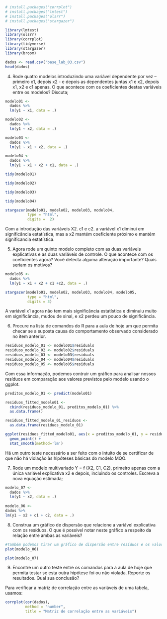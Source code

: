 ```{r message=FALSE, warning=FALSE, include=FALSE}
# install.packages("corrplot")
# install.packages("lmtest")
# install.packages("olsrr")
# install.packages("stargazer")

library(lmtest)
library(olsrr)
library(corrplot)
library(tidyverse)
library(stargazer)
library(broom)
```

```{r echo=FALSE, message=FALSE, warning=FALSE, paged.print=TRUE}
dados <- read.csv("base_lab_03.csv")
head(dados)
```

4)	Rode quatro modelos introduzindo uma variável dependente por vez – primeiro x1, depois x2 - e depois as dependentes juntas x1 e x2, depois x1, x2 e c1 apenas. O que acontece com os coeficientes destas variáveis entre os modelos? Discuta;

```{r message=FALSE, warning=FALSE, include=FALSE, paged.print=TRUE}
modelo01 <- 
  dados %>% 
  lm(y1 ~ x1, data = .)

modelo02 <- 
  dados %>% 
  lm(y1 ~ x2, data = .)

modelo03 <- 
  dados %>% 
  lm(y1 ~ x1 + x2, data = .)

modelo04 <- 
  dados %>% 
  lm(y1 ~ x1 + x2 + c1, data = .)
```

```{r echo=FALSE, message=FALSE, warning=FALSE, paged.print=TRUE}
tidy(modelo01)
```

```{r echo=FALSE, message=FALSE, warning=FALSE, paged.print=TRUE}
tidy(modelo02)
```

```{r echo=FALSE, message=FALSE, warning=FALSE, paged.print=TRUE}
tidy(modelo03)
```

```{r echo=FALSE, message=FALSE, warning=FALSE, paged.print=TRUE}
tidy(modelo04)
```


```{r, results='asis'}
stargazer(modelo01, modelo02, modelo03, modelo04, 
          type = "html",
          digits =  2)
```

Com a introdução das variáveis X2. c1 e c2. a variável x1 diminui em significância estatística, mas a x2 mantém coeficiente próximo e mantém significancia estatística.





5)	Agora rode um quinto modelo completo com as duas variáveis explicativas e as duas variáveis de controle. O que acontece com os coeficientes agora? Você detecta alguma alteração importante? Quais seriam os motivos?

```{r message=FALSE, warning=FALSE, include=FALSE, paged.print=TRUE}
modelo05 <- 
  dados %>% 
  lm(y1 ~ x1 + x2 + c1 +c2, data = .)
```

```{r, results='asis'}
stargazer(modelo01, modelo02, modelo03, modelo04, modelo05,
          type = "html",
          digits = 3)
```

A variável x1 agora não tem mais significância estatística e diminuiu muito em significância, mudou de sinal, e x2 perdeu um pouco de significância.






6)	Procure na lista de comandos do R para a aula de hoje um que permita checar se a suposta causa do comportamento observado considerado no item anterior.

```{r include=FALSE}
residuos_modelo_01 <- modelo01$residuals
residuos_modelo_02 <- modelo02$residuals
residuos_modelo_03 <- modelo03$residuals
residuos_modelo_04 <- modelo04$residuals
residuos_modelo_05 <- modelo05$residuals
```

Com essa informação, podemos contruir um gráfico para analisar nossos resíduos em comparação aos valores previstos pelo modelo usando o ggplot.

```{r message=FALSE, warning=FALSE, include=FALSE}
preditos_modelo_01 <- predict(modelo01)
```

```{r message=FALSE, warning=FALSE, include=FALSE}
residuos_fitted_modelo01 <- 
  cbind(residuos_modelo_01, preditos_modelo_01) %>%
  as.data.frame()

residuos_fitted_modelo_01_residuos <- 
  as.data.frame(residuos_modelo_01)
```

```{r echo=TRUE, message=FALSE, warning=FALSE, paged.print=TRUE}
ggplot(residuos_fitted_modelo01, aes(x = preditos_modelo_01, y = residuos_modelo_01)) +
  geom_point() + 
  stat_smooth(method='lm')
```


Há um outro teste necessário a ser feito com o intuito de se certificar de que não há violação às hipóteses básicas do modelo MQO. 

7)	Rode um modelo multivariado Y = f (X2, C1, C2), primeiro apenas com a única variável explicativa x2 e depois, incluindo os controles. Escreva a nova equação estimada;

```{r message=FALSE, warning=FALSE, include=FALSE}
modelo_07 <- 
  dados %>% 
  lm(y1 ~ x2, data = .)
  
modelo_06 <- 
dados %>% 
lm(y1 ~ x2 + c1 + c2, data = .)
```


8)	Construa um gráfico de dispersão que relacione a variável explicativa com os resíduos. O que é possível notar neste gráfico a respeito da relação entre ambas as variáveis?


```{r echo=FALSE, message=FALSE, warning=FALSE, paged.print=TRUE}
#Também podemos tirar um gráfico de dispersão entre resíduos e os valores previstos pelo modelo apenas com a função plot(). (Considere apenas o gráfico Residuals vs Fitted)
plot(modelo_06)
```

```{r echo=FALSE, message=FALSE, warning=FALSE}
plot(modelo_07)
```


9)	Encontre um outro teste entre os comandos para a aula de hoje que permita testar se esta outra hipótese foi ou não violada. Reporte os resultados. Qual sua conclusão?

Para verificar a matriz de correlação entre as variáveis de uma tabela, usamos:
```{r echo=FALSE, message=FALSE, warning=FALSE, paged.print=TRUE}
corrplot(cor(dados), 
         method = "number",
         title = "Matriz de correlação entre as variáveis")
```



